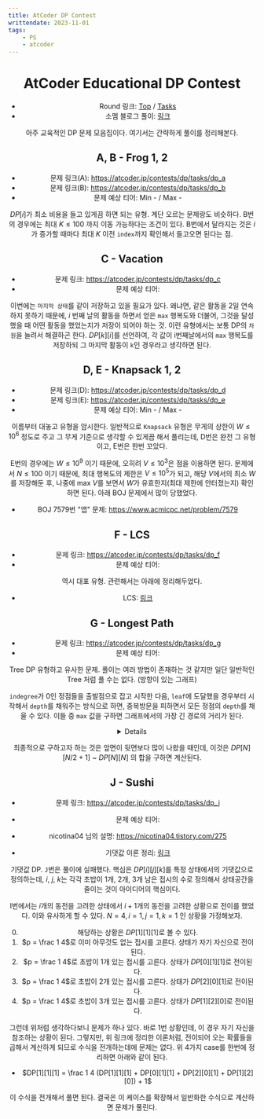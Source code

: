 ```yaml
---
title: AtCoder DP Contest
writtendate: 2023-11-01
tags:
    - PS
    - atcoder
---
```


<Header />

# AtCoder Educational DP Contest

- Round 링크: [Top](https://atcoder.jp/contests/dp) / [Tasks](https://atcoder.jp/contests/dp/tasks)
- 소멤 블로그 풀이: [링크](https://infossm.github.io/blog/2019/05/15/Education-Dp-Contest-Solution/)

아주 교육적인 DP 문제 모음집이다. 여기서는 간략하게 풀이를 정리해본다.

## A, B - Frog 1, 2

- 문제 링크(A): https://atcoder.jp/contests/dp/tasks/dp_a
- 문제 링크(B): https://atcoder.jp/contests/dp/tasks/dp_b
- 문제 예상 티어: Min - <SolvedTier tierName={TierName.Silver} grade={3} width={15} /> / Max - <SolvedTier tierName={TierName.Silver} grade={1} width={15} />

$DP[i]$가 최소 비용을 들고 있게끔 하면 되는 유형. 계단 오르는 문제랑도 비슷하다. B번의 경우에는 최대 $K \le 100$ 까지 이동 가능하다는 조건이 있다. B번에서 달라지는 것은 $i$가 증가할 때마다 최대 $K$ 이전 `index`까지 확인해서 들고오면 된다는 점.

## C - Vacation

- 문제 링크: https://atcoder.jp/contests/dp/tasks/dp_c
- 문제 예상 티어: <SolvedTier tierName={TierName.Silver} grade={1} width={15} />

이번에는 `마지막 상태`를 같이 저장하고 있을 필요가 있다. 왜냐면, 같은 활동을 2일 연속 하지 못하기 때문에, $i$ 번째 날의 활동을 하면서 얻은 `max` 행복도와 더불어, 그것을 달성했을 때 어떤 활동을 했었는지가 저장이 되어야 하는 것. 이런 유형에서는 보통 DP의 `차원`을 늘려서 해결하곤 한다. $DP[k][i]$를 선언하여, 각 값이 i번째날에서의 `max` 행복도를 저장하되 그 마지막 활동이 `k`인 경우라고 생각하면 된다.

## D, E - Knapsack 1, 2

- 문제 링크(D): https://atcoder.jp/contests/dp/tasks/dp_d
- 문제 링크(E): https://atcoder.jp/contests/dp/tasks/dp_e
- 문제 예상 티어: Min - <SolvedTier tierName={TierName.Gold} grade={5} width={15} /> / Max - <SolvedTier tierName={TierName.Gold} grade={3} width={15} />

이름부터 대놓고 유형을 암시한다. 일반적으로 `Knapsack` 유형은 무게의 상한이 $W \le 10^6$ 정도로 주고 그 무게 기준으로 생각할 수 있게끔 해서 풀리는데, D번은 완전 그 유형이고, E번은 한번 꼬았다.

E번의 경우에는 $W \le 10^9$ 이기 때문에, 오히려 $V \le 10^3$은 점을 이용하면 된다. 문제에서 $N \le 100$ 이기 때문에, 최대 행복도의 제한은 $V \le 10^5$가 되고, 해당 $V$에서의 최소 $W$를 저장해둔 후, 나중에 max $V$를 보면서 $W$가 유효한지(최대 제한에 안터졌는지) 확인하면 된다. 아래 BOJ 문제에서 많이 당했었다.

- BOJ 7579번 "앱" 문제: https://www.acmicpc.net/problem/7579

## F - LCS

- 문제 링크: https://atcoder.jp/contests/dp/tasks/dp_f
- 문제 예상 티어: <SolvedTier tierName={TierName.Gold} grade={1} width={15} />

역시 대표 유형. 관련해서는 아래에 정리해두었다.

- LCS: <a href="/ps/Algorithm/DP/LCS">링크</a>


## G - Longest Path

- 문제 링크: https://atcoder.jp/contests/dp/tasks/dp_g
- 문제 예상 티어: <SolvedTier tierName={TierName.Gold} grade={2} width={15} />

Tree DP 유형하고 유사한 문제. 풀이는 여러 방법이 존재하는 것 같지만 일단 일반적인 Tree 처럼 풀 수는 없다. (방향이 있는 그래프)

`indegree`가 0인 정점들을 출발점으로 잡고 시작한 다음, `leaf`에 도달했을 경우부터 시작해서 `depth`를 채워주는 방식으로 하면, 중복방문을 피하면서 모든 정점의 `depth`를 채울 수 있다. 이들 중 `max` 값을 구하면 그래프에서의 가장 긴 경로의 거리가 된다.

<Details>
```cpp
struct Node {
    int depth;
    int inCnt;
    vector<int> edges;
} n[100010];

int dfs(int i) {
    if (n[i].edges.size() == 0) {
        // leaf
        return 0;
    }
    if (n[i].depth != 0) return n[i].depth;

    for(auto& t: n[i].edges) {
        int res = dfs(t);
        n[i].depth = max(n[i].depth, res + 1);
    }
    return n[i].depth;
}
void solve() {
    int ans = 0;
    for(int i = 1; i <= N; ++i) {
        if (n[i].inCnt == 0) {
            ans = max(ans, dfs(i));
        }
    }
    printf("%d", ans);
}
```
</Details>


## H - Grid 1

- 문제 링크: https://atcoder.jp/contests/dp/tasks/dp_h
- 문제 예상 티어: <SolvedTier tierName={TierName.Gold} grade={5} width={15} />

빈출 유형. Grid에서의 이동 방향은 아랫 방향과 우측 뿐이기 때문에, 역으로 경우의 수는 위쪽과 왼쪽에서 오는 것의 합으로 구해주면 된다. 다만, 현재 위치가 벽일 경우 그 값을 0으로 초기화하는 것은 잊어서는 안된다.


## I - Coins

- 문제 링크: https://atcoder.jp/contests/dp/tasks/dp_i
- 문제 예상 티어: <SolvedTier tierName={TierName.Gold} grade={3} width={15} />

흔히 `확률 DP`라고 불리는 유형인 듯 하다. 단계별로 생각해보자.

1. 앞면이 0개인 경우의 확률
    - $(1 - p_1)(1 - p_2)(1 - p_3)...(1 - p_N)$
2. 앞면이 1개인 경우의 확률
    - $p_1(1 - p_2)(1 - p_3)...(1 - p_N) + (1 - p_1)p_2(1 - p_3)...(1 - p_N) + ... + (1 - p_1)(1 - p_2)(1 - p_3)...(1 - p_{N-1})p_N$
3. 앞면이 N개인 경우의 확률
    - $p_1p_2p_3...p_N$

그런데, 이것을 한번에 다 계산하기엔 연산량이 너무 많다. 이를 줄이기 위해 `DP`의 주요 풀이법 중 하나인 작은 경우부터 시작해보는 기법을 적용해볼 수 있다. $DP[i][j]$를 $i$번째 동전까지를 고려했을 때 $j$개가 앞면인 확률로 정의하자. 그러면 정의에 의해, $DP[1][0] = 1 - p_1$, $DP[1][1] = p_1$ 이 된다. 이 상태로부터 시작하면, 상태 전이를 시킬 수 있다. $i$가 작은 경우부터 한번 따라가보자.

1. i = 2인 경우
    - $DP[2][0] = DP[1][0] \times (1 - p_2)$
    - $DP[2][1] = DP[1][0] \times p_2 + DP[1][1] \times (1 - p_2)$
    - $DP[2][2] = DP[1][1] \times p_2$
2. i = 3인 경우
    - $DP[3][0] = DP[2][0] \times (1 - p_3)$
    - $DP[3][1] = DP[2][0] \times p_3 + DP[2][1] \times (1 - p_3)$
    - $DP[3][2] = DP[2][1] \times p_3 + DP[2][2] \times (1 - p_3)$
    - $DP[3][3] = DP[2][2] \times p_3$

여기까지 보면 규칙이 보인다. 전부 다 앞면인 경우와 전부 다 뒷면인 경우를 제외하면, 확률 상태전이가 $j$와 $j-1$ 두 곳에서 올 수 있다. 이를 통해 구현할 수 있다.

<Details>
```cpp
// 초기조건
DP[1][0] = 1.0 - p[1];
DP[1][1] = p[1];

for(int i = 2; i <= N; ++i) {
    for(int j = 0; j <= i; ++j) {
        if (j == 0) {
            DP[i][0] = DP[i - 1][0] * (1 - p[i]);
        } else if (j < i) {
            DP[i][j] = DP[i - 1][j] * (1 - p[i]) + DP[i - 1][j - 1] * p[i];
        } else {
            DP[i][j] = DP[i - 1][j - 1] * p[i]; 
        }
    }
}
```
</Details>


최종적으로 구하고자 하는 것은 앞면이 뒷면보다 많이 나왔을 때인데, 이것은 $DP[N][N/2+1]$ ~ $DP[N][N]$ 의 합을 구하면 계산된다.


## J - Sushi

- 문제 링크: https://atcoder.jp/contests/dp/tasks/dp_j
- 문제 예상 티어: <SolvedTier tierName={TierName.Platinum} grade={5} width={15} />
- nicotina04 님의 설명: https://nicotina04.tistory.com/275

- 기댓값 이론 정리: <a href="/blog/Study/Math/EV">링크</a>

기댓값 DP. `J`번은 풀이에 실패했다. 핵심은 $DP[i][j][k]$를 특정 상태에서의 기댓값으로 정의하는데, $i$, $j$, $k$는 각각 초밥이 1개, 2개, 3개 남은 접시의 수로 정의해서 상태공간을 줄이는 것이 아이디어의 핵심이다.

I번에서는 $i$개의 동전을 고려한 상태에서 $i+1$개의 동전을 고려한 상황으로 전이를 했었다. 이와 유사하게 할 수 있다. $N=4, i=1, j=1, k=1$ 인 상황을 가정해보자.

0. 해당하는 상황은 $DP[1][1][1]$로 볼 수 있다.
1. $p = \frac 1 4$로 이미 아무것도 없는 접시를 고른다. 상태가 자기 자신으로 전이된다.
2. $p = \frac 1 4$로 초밥이 1개 있는 접시를 고른다. 상태가 $DP[0][1][1]$로 전이된다.
3. $p = \frac 1 4$로 초밥이 2개 있는 접시를 고른다. 상태가 $DP[2][0][1]$로 전이된다.
4. $p = \frac 1 4$로 초밥이 3개 있는 접시를 고른다. 상태가 $DP[1][2][0]$로 전이된다.

그런데 위처럼 생각하다보니 문제가 하나 있다. 바로 1번 상황인데, 이 경우 자기 자신을 참조하는 상황이 된다. 그렇지만, 위 링크에 정리한 이론처럼, 전이되어 오는 확률들을 곱해서 계산하게 되므로 수식을 전개하는데에 문제는 없다. 위 4가지 case를 한번에 정리하면 아래와 같이 된다.

- $DP[1][1][1] = \frac 1 4 (DP[1][1][1] + DP[0][1][1] + DP[2][0][1] + DP[1][2][0]) + 1$

이 수식을 전개해서 풀면 된다. 결국은 이 케이스를 확장해서 일반화한 수식으로 계산하면 문제가 풀린다.

<TagList />
<Comment />
